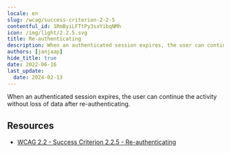```yaml
---
locale: en
slug: /wcag/success-criterion-2-2-5
contentful_id: 1RmByiLFTtPy3sxYibqNMh
icon: /img/light/2.2.5.svg
title: Re-authenticating
description: When an authenticated session expires, the user can continue the activity without loss of data after re-authenticating.
authors: [janjaap]
hide_title: true
date: 2022-06-16
last_update:
  date: 2024-02-13
---
```


<Hero
  title="Re-authenticating"
  image="/img/light/2.2.5.svg"
  alt="WCAG 2.2.5 icon"
  prefix="Success Criterion 2.2.5"
  suffix="Level AAA"
/>

When an authenticated session expires, the user can continue the activity without loss of data after re-authenticating.

## Resources

- [WCAG 2.2 - Success Criterion 2.2.5 - Re-authenticating](https://www.w3.org/TR/WCAG22/#re-authenticating)
